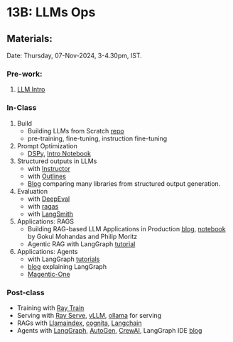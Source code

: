# 13B: LLMs Ops {.unnumbered}

## Materials:
Date: Thursday, 07-Nov-2024, 3-4.30pm, IST.

### Pre-work:
1. [LLM Intro](w13-l01.qmd)

### In-Class
1. Build
    - Building LLMs from Scratch [repo](https://github.com/rasbt/LLMs-from-scratch)
    - pre-training, fine-tuning, instruction fine-tuning
2. Prompt Optimization
    - [DSPy](https://dspy-docs.vercel.app/intro/), [Intro Notebook](https://colab.research.google.com/github/stanfordnlp/dspy/blob/main/intro.ipynb) 
3. Structured outputs in LLMs 
    - with [Instructor](https://python.useinstructor.com/)
    - with [Outlines](https://github.com/dottxt-ai/outlines)
    - [Blog](https://simmering.dev/blog/structured_output/) comparing many libraries from structured output generation.
4. Evaluation
    - with [DeepEval](https://github.com/confident-ai/deepeval)
    - with [ragas](https://docs.ragas.io/en/stable/concepts/metrics/overview/)
    - with [LangSmith](https://www.langchain.com/langsmith)
5. Applications: RAGS
    - Building RAG-based LLM Applications in Production [blog](https://www.anyscale.com/blog/a-comprehensive-guide-for-building-rag-based-llm-applications-part-1), [notebook](https://lnkd.in/g8ghFWm9) by Gokul Mohandas and Philip Moritz
    - Agentic RAG with LangGraph [tutorial](https://langchain-ai.github.io/langgraph/tutorials/rag/langgraph_agentic_rag/)
6. Applications: Agents
    - with LangGraph [tutorials](https://langchain-ai.github.io/langgraph/tutorials/)
    - [blog](https://medium.com/@lorevanoudenhove/how-to-build-ai-agents-with-langgraph-a-step-by-step-guide-5d84d9c7e832) explaining LangGraph
    - [Magentic-One](https://github.com/microsoft/autogen/tree/main/python/packages/autogen-magentic-one)




### Post-class
- Training with [Ray Train](https://docs.ray.io/en/latest/train/train.html )
- Serving with [Ray Serve](https://docs.ray.io/en/latest/serve/index.html), [vLLM](https://docs.vllm.ai/en/latest/), [ollama](https://ollama.com/) for serving
- RAGs with [Llamaindex](https://www.llamaindex.ai/), [cognita](https://www.truefoundry.com/cognita), [Langchain](https://www.langchain.com/)
- Agents with [LangGraph](https://www.langchain.com/langgraph), [AutoGen](https://github.com/microsoft/autogen), [CrewAI](https://github.com/crewAIInc/crewAI), LangGraph IDE [blog](https://blog.langchain.dev/langgraph-studio-the-first-agent-ide/)
        
